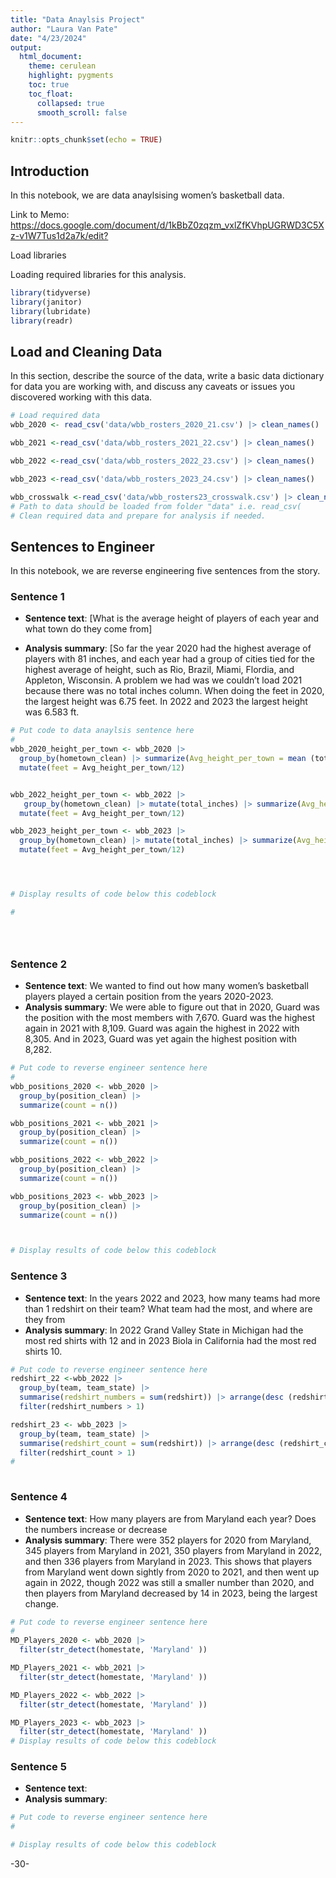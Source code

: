 ```yaml
---
title: "Data Anaylsis Project"
author: "Laura Van Pate"
date: "4/23/2024"
output:
  html_document:
    theme: cerulean
    highlight: pygments
    toc: true
    toc_float:
      collapsed: true
      smooth_scroll: false
---
```


```r
knitr::opts_chunk$set(echo = TRUE)
```

## Introduction

In this notebook, we are data anaylsising women's basketball data.

Link to Memo: [https://docs.google.com/document/d/1kBbZ0zqzm_vxlZfKVhpUGRWD3C5Xz-v1W7Tus1d2a7k/edit?](https://docs.google.com/document/d/1kBbZ0zqzm_vxlZfKVhpUGRWD3C5Xz-v1W7Tus1d2a7k/edit?usp=sharing){.uri}

Load libraries

Loading required libraries for this analysis.

```r

library(tidyverse)
library(janitor)
library(lubridate)
library(readr) 
```

## Load and Cleaning Data

In this section, describe the source of the data, write a basic data dictionary for data you are working with, and discuss any caveats or issues you discovered working with this data.

```r
# Load required data
wbb_2020 <- read_csv('data/wbb_rosters_2020_21.csv') |> clean_names()

wbb_2021 <-read_csv('data/wbb_rosters_2021_22.csv') |> clean_names()

wbb_2022 <-read_csv('data/wbb_rosters_2022_23.csv') |> clean_names()

wbb_2023 <-read_csv('data/wbb_rosters_2023_24.csv') |> clean_names()

wbb_crosswalk <-read_csv('data/wbb_rosters23_crosswalk.csv') |> clean_names()
# Path to data should be loaded from folder "data" i.e. read_csv(
# Clean required data and prepare for analysis if needed. 


```

## Sentences to Engineer

In this notebook, we are reverse engineering five sentences from the story.

### Sentence 1

-   **Sentence text**: [What is the average height of players of each year and what town do they come from]

-   **Analysis summary**: [So far the year 2020 had the highest average of players with 81 inches, and each year had a group of cities tied for the highest average of height, such as Rio, Brazil, Miami, Flordia, and Appleton, Wisconsin. A problem we had was we couldn't load 2021 because there was no total inches column. When doing the feet in 2020, the largest height was 6.75 feet. In 2022 and 2023 the largest height was 6.583 ft.

```r
# Put code to data anaylsis sentence here
#
wbb_2020_height_per_town <- wbb_2020 |>
  group_by(hometown_clean) |> summarize(Avg_height_per_town = mean (total_inches)) |> arrange(desc(Avg_height_per_town)) |>
  mutate(feet = Avg_height_per_town/12)


wbb_2022_height_per_town <- wbb_2022 |>
   group_by(hometown_clean) |> mutate(total_inches) |> summarize(Avg_height_per_town = mean (total_inches)) |> arrange(desc(Avg_height_per_town)) |>
  mutate(feet = Avg_height_per_town/12)

wbb_2023_height_per_town <- wbb_2023 |>
  group_by(hometown_clean) |> mutate(total_inches) |> summarize(Avg_height_per_town = mean (total_inches)) |> arrange(desc(Avg_height_per_town)) |>
  mutate(feet = Avg_height_per_town/12)




# Display results of code below this codeblock

#





```

### Sentence 2

-   **Sentence text**: We wanted to find out how many women's basketball players played a certain position from the years 2020-2023.
-   **Analysis summary**: We were able to figure out that in 2020, Guard was the position with the most members with 7,670. Guard was the highest again in 2021 with 8,109. Guard was again the highest in 2022 with 8,305. And in 2023, Guard was yet again the highest position with 8,282.

```r
# Put code to reverse engineer sentence here
#
wbb_positions_2020 <- wbb_2020 |>
  group_by(position_clean) |>
  summarize(count = n())

wbb_positions_2021 <- wbb_2021 |>
  group_by(position_clean) |>
  summarize(count = n())

wbb_positions_2022 <- wbb_2022 |>
  group_by(position_clean) |>
  summarize(count = n())

wbb_positions_2023 <- wbb_2023 |>
  group_by(position_clean) |>
  summarize(count = n())



# Display results of code below this codeblock

```

### Sentence 3

-   **Sentence text**: In the years 2022 and 2023, how many teams had more than 1 redshirt on their team? What team had the most, and where are they from
-   **Analysis summary**: In 2022 Grand Valley State in Michigan had the most red shirts with 12 and in 2023 Biola in California had the most red shirts 10.

```r
# Put code to reverse engineer sentence here
redshirt_22 <-wbb_2022 |>
  group_by(team, team_state) |>
  summarise(redshirt_numbers = sum(redshirt)) |> arrange(desc (redshirt_numbers)) |>
  filter(redshirt_numbers > 1)

redshirt_23 <- wbb_2023 |>
  group_by(team, team_state) |>
  summarise(redshirt_count = sum(redshirt)) |> arrange(desc (redshirt_count)) |>
  filter(redshirt_count > 1)
#
 
```

### Sentence 4

-   **Sentence text**: How many players are from Maryland each year? Does the numbers increase or decrease
-   **Analysis summary**: There were 352 players for 2020 from Maryland, 345 players from Maryland in 2021, 350 players from Maryland in 2022, and then 336 players from Maryland in 2023. This shows that players from Maryland went down sightly from 2020 to 2021, and then went up again in 2022, though 2022 was still a smaller number than 2020, and then players from Maryland decreased by 14 in 2023, being the largest change.

```r
# Put code to reverse engineer sentence here
#
MD_Players_2020 <- wbb_2020 |>
  filter(str_detect(homestate, 'Maryland' ))

MD_Players_2021 <- wbb_2021 |>
  filter(str_detect(homestate, 'Maryland' ))

MD_Players_2022 <- wbb_2022 |>
  filter(str_detect(homestate, 'Maryland' ))

MD_Players_2023 <- wbb_2023 |>
  filter(str_detect(homestate, 'Maryland' ))
# Display results of code below this codeblock

```

### Sentence 5

-   **Sentence text**:
-   **Analysis summary**:

```r
# Put code to reverse engineer sentence here
#

# Display results of code below this codeblock

```

-30-
